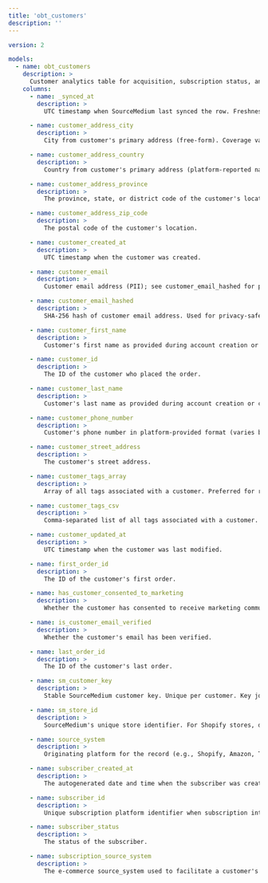```yaml
---
title: 'obt_customers'
description: ''
---
```


```yaml
version: 2

models:
  - name: obt_customers
    description: >
      Customer analytics table for acquisition, subscription status, and cohort analysis. Grain: One row per sm_customer_key. Date field: customer_created_at. Critical filters: source_system for platform-specific analysis. Key joins: obt_orders via sm_customer_key (1:many); dim_customers via sm_customer_key (1:1).
    columns:
      - name: _synced_at
        description: >
          UTC timestamp when SourceMedium last synced the row. Freshness indicator only; not for time-series analysis.

      - name: customer_address_city
        description: >
          City from customer's primary address (free-form). Coverage varies by source_system; Amazon often has NULL/obfuscated data.

      - name: customer_address_country
        description: >
          Country from customer's primary address (platform-reported names). Coverage varies by source_system; Amazon often has NULL/obfuscated data.

      - name: customer_address_province
        description: >
          The province, state, or district code of the customer's location.

      - name: customer_address_zip_code
        description: >
          The postal code of the customer's location.

      - name: customer_created_at
        description: >
          UTC timestamp when the customer was created.

      - name: customer_email
        description: >
          Customer email address (PII); see customer_email_hashed for privacy‑safe matching.

      - name: customer_email_hashed
        description: >
          SHA-256 hash of customer email address. Used for privacy-safe customer matching and analytics across systems without exposing PII.

      - name: customer_first_name
        description: >
          Customer's first name as provided during account creation or checkout. May be null for guest checkouts or incomplete registrations.

      - name: customer_id
        description: >
          The ID of the customer who placed the order.

      - name: customer_last_name
        description: >
          Customer's last name as provided during account creation or checkout. May be null for guest checkouts or incomplete registrations.

      - name: customer_phone_number
        description: >
          Customer's phone number in platform-provided format (varies by source_system). May be NULL if not collected; formatting and country codes not standardized.

      - name: customer_street_address
        description: >
          The customer's street address.

      - name: customer_tags_array
        description: >
          Array of all tags associated with a customer. Preferred for robust filtering (use UNNEST) and programmatic tag operations.

      - name: customer_tags_csv
        description: >
          Comma-separated list of all tags associated with a customer. Use for simple filtering; beware that individual tag values may contain commas.

      - name: customer_updated_at
        description: >
          UTC timestamp when the customer was last modified.

      - name: first_order_id
        description: >
          The ID of the customer's first order.

      - name: has_customer_consented_to_marketing
        description: >
          Whether the customer has consented to receive marketing communications.

      - name: is_customer_email_verified
        description: >
          Whether the customer's email has been verified.

      - name: last_order_id
        description: >
          The ID of the customer's last order.

      - name: sm_customer_key
        description: >
          Stable SourceMedium customer key. Unique per customer. Key joins: `dim_customers` (1:1); `dim_orders`/`obt_orders` (1:many). Platform caveat: TikTok Shop coverage may be limited.

      - name: sm_store_id
        description: >
          SourceMedium's unique store identifier. For Shopify stores, derived from the myshopify.com domain; for other platforms (Amazon, TikTok Shop, Walmart.com), uses platform-specific identifiers.

      - name: source_system
        description: >
          Originating platform for the record (e.g., Shopify, Amazon, TikTok Shop, Chargebee). Used for platform‑specific behavior and coverage.

      - name: subscriber_created_at
        description: >
          The autogenerated date and time when the subscriber was created.

      - name: subscriber_id
        description: >
          Unique subscription platform identifier when subscription integration configured (e.g., ReCharge, Skio, Loop, Retextion). NULL for non-subscribers; reflects current/most relevant subscription linkage at snapshot time.

      - name: subscriber_status
        description: >
          The status of the subscriber.

      - name: subscription_source_system
        description: >
          The e-commerce source_system used to facilitate a customer's subscription.

```